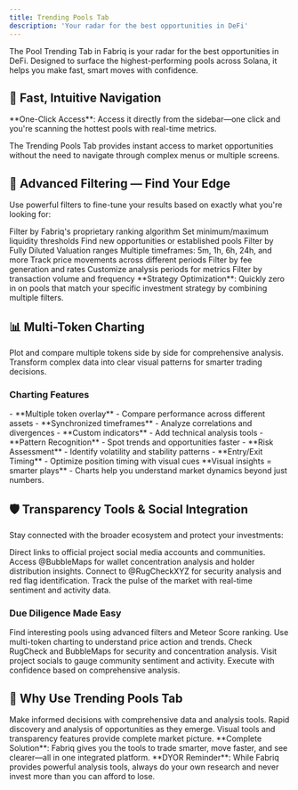 ```yaml
---
title: Trending Pools Tab
description: 'Your radar for the best opportunities in DeFi'
---
```


The Pool Trending Tab in Fabriq is your radar for the best opportunities in DeFi. Designed to surface the highest-performing pools across Solana, it helps you make fast, smart moves with confidence.

## 🧭 Fast, Intuitive Navigation

<Info>
**One-Click Access**: Access it directly from the sidebar—one click and you're scanning the hottest pools with real-time metrics.
</Info>

The Trending Pools Tab provides instant access to market opportunities without the need to navigate through complex menus or multiple screens.

## 🧠 Advanced Filtering — Find Your Edge

Use powerful filters to fine-tune your results based on exactly what you're looking for:

<CardGroup cols={3}>
  <Card title="🧪 Meteor Score" icon="star">
    Filter by Fabriq's proprietary ranking algorithm
  </Card>
  
  <Card title="💧 Liquidity" icon="droplet">
    Set minimum/maximum liquidity thresholds
  </Card>
  
  <Card title="📅 Age" icon="calendar">
    Find new opportunities or established pools
  </Card>
  
  <Card title="💵 FDV" icon="dollar-sign">
    Filter by Fully Diluted Valuation ranges
  </Card>
  
  <Card title="📈 APR" icon="percentage">
    Multiple timeframes: 5m, 1h, 6h, 24h, and more
  </Card>
  
  <Card title="📊 Price Changes" icon="chart-line">
    Track price movements across different periods
  </Card>
  
  <Card title="💸 Fees" icon="coins">
    Filter by fee generation and rates
  </Card>
  
  <Card title="⏱ Time Frames" icon="clock">
    Customize analysis periods for metrics
  </Card>
  
  <Card title="🔁 Transactions" icon="arrows-rotate">
    Filter by transaction volume and frequency
  </Card>
</CardGroup>

<Tip>
**Strategy Optimization**: Quickly zero in on pools that match your specific investment strategy by combining multiple filters.
</Tip>

## 📊 Multi-Token Charting

<CardGroup cols={2}>
  <Card title="📈 Side-by-Side Comparison" icon="chart-candlestick">
    Plot and compare multiple tokens side by side for comprehensive analysis.
  </Card>
  
  <Card title="👁️ Visual Insights" icon="eye">
    Transform complex data into clear visual patterns for smarter trading decisions.
  </Card>
</CardGroup>

### Charting Features

<Tabs>
  <Tab title="Comparison Tools">
    - **Multiple token overlay** - Compare performance across different assets
    - **Synchronized timeframes** - Analyze correlations and divergences
    - **Custom indicators** - Add technical analysis tools
  </Tab>
  
  <Tab title="Visual Benefits">
    - **Pattern Recognition** - Spot trends and opportunities faster
    - **Risk Assessment** - Identify volatility and stability patterns
    - **Entry/Exit Timing** - Optimize position timing with visual cues
  </Tab>
</Tabs>

<Note>
**Visual insights = smarter plays** - Charts help you understand market dynamics beyond just numbers.
</Note>

## 🛡️ Transparency Tools & Social Integration

Stay connected with the broader ecosystem and protect your investments:

<CardGroup cols={2}>
  <Card title="🔗 Project Socials" icon="share-nodes">
    Direct links to official project social media accounts and communities.
  </Card>
  
  <Card title="🫧 BubbleMaps Integration" icon="circle-nodes">
    Access @BubbleMaps for wallet concentration analysis and holder distribution insights.
  </Card>
  
  <Card title="🛡️ RugCheck Integration" icon="shield-check">
    Connect to @RugCheckXYZ for security analysis and red flag identification.
  </Card>
  
  <Card title="📊 Market Pulse" icon="heart-pulse">
    Track the pulse of the market with real-time sentiment and activity data.
  </Card>
</CardGroup>

### Due Diligence Made Easy

<Steps>
  <Step title="Discover Pool">
    Find interesting pools using advanced filters and Meteor Score ranking.
  </Step>
  <Step title="Analyze Charts">
    Use multi-token charting to understand price action and trends.
  </Step>
  <Step title="Verify Safety">
    Check RugCheck and BubbleMaps for security and concentration analysis.
  </Step>
  <Step title="Research Community">
    Visit project socials to gauge community sentiment and activity.
  </Step>
  <Step title="Make Decision">
    Execute with confidence based on comprehensive analysis.
  </Step>
</Steps>

## 🎯 Why Use Trending Pools Tab

<CardGroup cols={3}>
  <Card title="⚡ Trade Smarter" icon="brain">
    Make informed decisions with comprehensive data and analysis tools.
  </Card>
  
  <Card title="🚀 Move Faster" icon="rocket">
    Rapid discovery and analysis of opportunities as they emerge.
  </Card>
  
  <Card title="👀 See Clearer" icon="glasses">
    Visual tools and transparency features provide complete market picture.
  </Card>
</CardGroup>

<Info>
**Complete Solution**: Fabriq gives you the tools to trade smarter, move faster, and see clearer—all in one integrated platform.
</Info>

<Warning>
**DYOR Reminder**: While Fabriq provides powerful analysis tools, always do your own research and never invest more than you can afford to lose.
</Warning>
